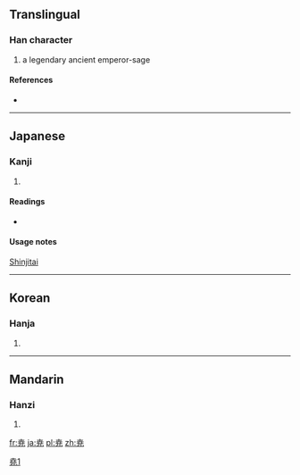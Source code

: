 {{also|堯|尧}}
==Translingual==

===Han character===
{{Han char|rn=43|rad=尢|as=05|sn=8|four=|canj=十廿竹山 (JTHU)}}

# a legendary ancient emperor-sage

====References====
* {{Han ref|kx=0125.171|hdz=10553.021|uh=5C2D|ud=23597}}

----

==Japanese==

===Kanji===
{{ja-kanji|grade=|rs=尢05}}

# {{defn|Japanese}}

====Readings====
* {{ja-readings|on=[[ぎょう]] (gyō)|kun=[[たかい]] (takai)}}

====Usage notes====
[[shinjitai|Shinjitai]]

----

==Korean==

===Hanja===
{{ko-hanja|hangeul=요|rv=yo|mr=yo}}

# {{defn|Korean}}

----

==Mandarin==

===Hanzi===
{{cmn-hanzi|pin=[[yáo]] ([[yao2]])|wg=yao<sup>2</sup>}}

# {{defn|Mandarin}}

[[Category:CJKV characters simplified differently in Japan and China|堯1]]

[[fr:尭]]
[[ja:尭]]
[[pl:尭]]
[[zh:尭]]